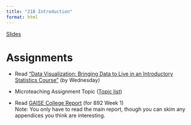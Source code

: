 ```yaml
---
title: "218 Introduction"
format: html
---
```


[Slides](01-introduction-slides.qmd)

# Assignments

-   Read ["Data Visualization: Bringing Data to Live in an Introductory Statistics Course"](https://www.tandfonline.com/doi/pdf/10.1080/10691898.2020.1796399) (by Wednesday)

-   Microteaching Assignment Topic ([Topic list](01-micro-teaching.qmd))

-   Read [GAISE College Report](https://www.amstat.org/docs/default-source/amstat-documents/gaisecollege_full.pdf) (for 892 Week 1)\
    Note: You only have to read the main report, though you can skim any appendices you think are interesting.
